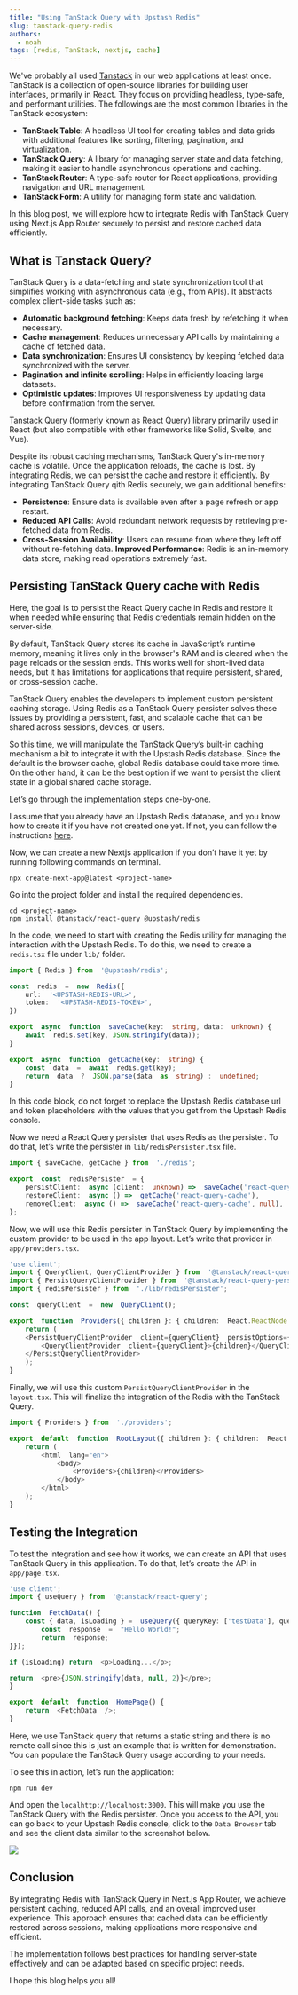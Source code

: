 ```yaml
---
title: "Using TanStack Query with Upstash Redis"
slug: tanstack-query-redis
authors:
  - noah
tags: [redis, TanStack, nextjs, cache]
---
```


We've probably all used [Tanstack](https://tanstack.com) in our web applications at least once. TanStack is a collection of open-source libraries for building user interfaces, primarily in React. They focus on providing headless, type-safe, and performant utilities. The followings are the most common libraries in the TanStack ecosystem:

- **TanStack Table**: A headless UI tool for creating tables and data grids with additional features like sorting, filtering, pagination, and virtualization.
- **TanStack Query**: A library for managing server state and data fetching, making it easier to handle asynchronous operations and caching.
- **TanStack Router**: A type-safe router for React applications, providing navigation and URL management.
- **TanStack Form**: A utility for managing form state and validation.

In this blog post, we will explore how to integrate Redis with TanStack Query using Next.js App Router securely to persist and restore cached data efficiently.

## What is Tanstack Query?

TanStack Query is a data-fetching and state synchronization tool that simplifies working with asynchronous data (e.g., from APIs). It abstracts complex client-side tasks such as:

- **Automatic background fetching**: Keeps data fresh by refetching it when necessary.
- **Cache management**: Reduces unnecessary API calls by maintaining a cache of fetched data.
- **Data synchronization**: Ensures UI consistency by keeping fetched data synchronized with the server.
- **Pagination and infinite scrolling**: Helps in efficiently loading large datasets.
- **Optimistic updates**: Improves UI responsiveness by updating data before confirmation from the server.

Tanstack Query (formerly known as React Query) library primarily used in React (but also compatible with other frameworks like Solid, Svelte, and Vue).

Despite its robust caching mechanisms, TanStack Query's in-memory cache is volatile. Once the application reloads, the cache is lost. By integrating Redis, we can persist the cache and restore it efficiently. By integrating TanStack Query qith Redis securely, we gain additional benefits:

- **Persistence**: Ensure data is available even after a page refresh or app restart.
- **Reduced API Calls**: Avoid redundant network requests by retrieving pre-fetched data from Redis.
- **Cross-Session Availability**: Users can resume from where they left off without re-fetching data.
**Improved Performance**: Redis is an in-memory data store, making read operations extremely fast.

## Persisting TanStack Query cache with Redis

Here, the goal is to persist the React Query cache in Redis and restore it when needed while ensuring that Redis credentials remain hidden on the server-side.

By default, TanStack Query stores its cache in JavaScript’s runtime memory, meaning it lives only in the browser's RAM and is cleared when the page reloads or the session ends. This works well for short-lived data needs, but it has limitations for applications that require persistent, shared, or cross-session cache.

TanStack Query enables the developers to implement custom persistent caching storage. Using Redis as a TanStack Query persister solves these issues by providing a persistent, fast, and scalable cache that can be shared across sessions, devices, or users.

So this time, we will manipulate the TanStack Query’s built-in caching mechanism a bit to integrate it with the Upstash Redis database. Since the default is the browser cache, global Redis database could take more time. On the other hand, it can be the best option if we want to persist the client state in a global shared cache storage.

Let’s go through the implementation steps one-by-one.

I assume that you already have an Upstash Redis database, and you know how to create it if you have not created one yet. If not, you can follow the instructions [here](https://upstash.com/docs/redis/overall/getstarted).

Now, we can create a new Nextjs application if you don’t have it yet by running following commands on terminal.

```
npx create-next-app@latest <project-name>
```

Go into the project folder and install the required dependencies.

```
cd <project-name>
npm install @tanstack/react-query @upstash/redis
```

In the code, we need to start with creating the Redis utility for managing the interaction with the Upstash Redis. To do this, we need to create a `redis.tsx` file under `lib/` folder.

```typescript
import { Redis } from  '@upstash/redis';

const  redis  =  new  Redis({
	url:  '<UPSTASH-REDIS-URL>',
	token:  '<UPSTASH-REDIS-TOKEN>',
})

export  async  function  saveCache(key:  string, data:  unknown) {
	await  redis.set(key, JSON.stringify(data));
}

export  async  function  getCache(key:  string) {
	const  data  =  await  redis.get(key);
	return  data  ?  JSON.parse(data  as  string) :  undefined;
}
```

In this code block, do not forget to replace the Upstash Redis database url and token placeholders with the values that you get from the Upstash Redis console.

Now we need a React Query persister that uses Redis as the persister. To do that, let’s write the persister in `lib/redisPersister.tsx` file.

```typescript
import { saveCache, getCache } from  './redis';

export  const  redisPersister  = {
	persistClient:  async (client:  unknown) =>  saveCache('react-query-cache', client),
	restoreClient:  async () =>  getCache('react-query-cache'),
	removeClient:  async () =>  saveCache('react-query-cache', null),
};
```

Now, we will use this Redis persister in TanStack Query by implementing the custom provider to be used in the app layout. Let’s write that provider in `app/providers.tsx`.

```typescript
'use client';
import { QueryClient, QueryClientProvider } from  '@tanstack/react-query';
import { PersistQueryClientProvider } from  '@tanstack/react-query-persist-client';
import { redisPersister } from  './lib/redisPersister';

const  queryClient  =  new  QueryClient();

export  function  Providers({ children }: { children:  React.ReactNode }) {
	return (
	<PersistQueryClientProvider  client={queryClient}  persistOptions={{ persister:  redisPersister }}>
		<QueryClientProvider  client={queryClient}>{children}</QueryClientProvider>
	</PersistQueryClientProvider>
	);
}
```

Finally, we will use this custom `PersistQueryClientProvider` in the `layout.tsx`. This will finalize the integration of the Redis with the TanStack Query.

```typescript
import { Providers } from  './providers';

export  default  function  RootLayout({ children }: { children:  React.ReactNode }) {
	return (
		<html  lang="en">
			<body>
				<Providers>{children}</Providers>
			</body>
		</html>
	);
}
```

## Testing the Integration

To test the integration and see how it works, we can create an API that uses TanStack Query in this application. To do that, let’s create the API in `app/page.tsx`.

```typescript
'use client';
import { useQuery } from  '@tanstack/react-query';

function  FetchData() {
	const { data, isLoading } =  useQuery({ queryKey: ['testData'], queryFn:  async () => {
		const  response  =  "Hello World!";
		return  response;
}});

if (isLoading) return  <p>Loading...</p>;

return  <pre>{JSON.stringify(data, null, 2)}</pre>;
}

export  default  function  HomePage() {
	return  <FetchData  />;
}
```

Here, we use TanStack query that returns a static string and there is no remote call since this is just an example that is written for demonstration. You can populate the TanStack Query usage according to your needs.

To see this in action, let’s run the application:

```
npm run dev
```

And open the `localhttp://localhost:3000`. This will make you use the TanStack Query with the Redis persister. Once you access to the API, you can go back to your Upstash Redis console, click to the `Data Browser` tab and see the client data similar to the screenshot below.

![](https://lh7-rt.googleusercontent.com/docsz/AD_4nXfsMQYy7IbEqq3QDpFpZ1KqpDWbQThSGq47iGIa59IW4KzNeiX1pCo7OA2tR_O7pKCAVB1DjJNjJrS2207QZ1DAZ2CRhtcRDEoyFg-lOmhNOyUQ24g8aJAElm8hfPZMuShlDbT6pg?key=ez03LxEeuUvSNWnST5nJ0Dwq)

## Conclusion

By integrating Redis with TanStack Query in Next.js App Router, we achieve persistent caching, reduced API calls, and an overall improved user experience. This approach ensures that cached data can be efficiently restored across sessions, making applications more responsive and efficient.

The implementation follows best practices for handling server-state effectively and can be adapted based on specific project needs.

I hope this blog helps you all!
